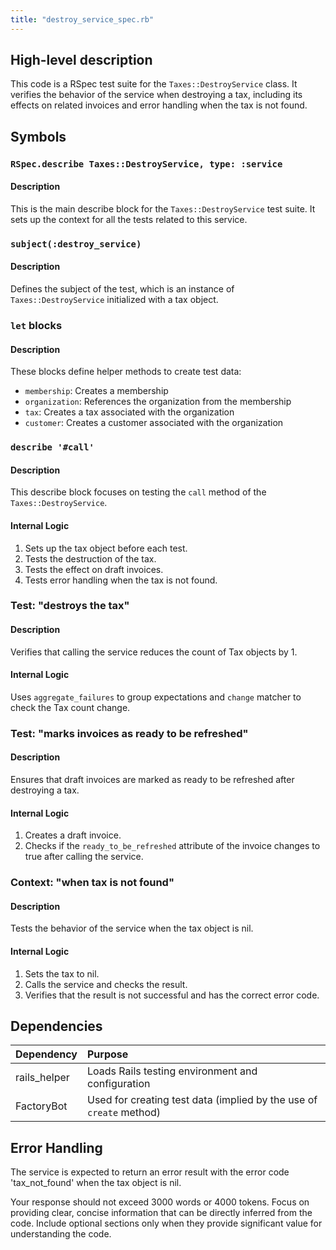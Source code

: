 ```yaml
---
title: "destroy_service_spec.rb"
---
```


## High-level description
This code is a RSpec test suite for the `Taxes::DestroyService` class. It verifies the behavior of the service when destroying a tax, including its effects on related invoices and error handling when the tax is not found.

## Symbols

### `RSpec.describe Taxes::DestroyService, type: :service`
#### Description
This is the main describe block for the `Taxes::DestroyService` test suite. It sets up the context for all the tests related to this service.

### `subject(:destroy_service)`
#### Description
Defines the subject of the test, which is an instance of `Taxes::DestroyService` initialized with a tax object.

### `let` blocks
#### Description
These blocks define helper methods to create test data:
- `membership`: Creates a membership
- `organization`: References the organization from the membership
- `tax`: Creates a tax associated with the organization
- `customer`: Creates a customer associated with the organization

### `describe '#call'`
#### Description
This describe block focuses on testing the `call` method of the `Taxes::DestroyService`.

#### Internal Logic
1. Sets up the tax object before each test.
2. Tests the destruction of the tax.
3. Tests the effect on draft invoices.
4. Tests error handling when the tax is not found.

### Test: "destroys the tax"
#### Description
Verifies that calling the service reduces the count of Tax objects by 1.

#### Internal Logic
Uses `aggregate_failures` to group expectations and `change` matcher to check the Tax count change.

### Test: "marks invoices as ready to be refreshed"
#### Description
Ensures that draft invoices are marked as ready to be refreshed after destroying a tax.

#### Internal Logic
1. Creates a draft invoice.
2. Checks if the `ready_to_be_refreshed` attribute of the invoice changes to true after calling the service.

### Context: "when tax is not found"
#### Description
Tests the behavior of the service when the tax object is nil.

#### Internal Logic
1. Sets the tax to nil.
2. Calls the service and checks the result.
3. Verifies that the result is not successful and has the correct error code.

## Dependencies
| Dependency | Purpose |
|:-----------|:--------|
| rails_helper | Loads Rails testing environment and configuration |
| FactoryBot | Used for creating test data (implied by the use of `create` method) |

## Error Handling
The service is expected to return an error result with the error code 'tax_not_found' when the tax object is nil.

Your response should not exceed 3000 words or 4000 tokens. Focus on providing clear, concise information that can be directly inferred from the code. Include optional sections only when they provide significant value for understanding the code.